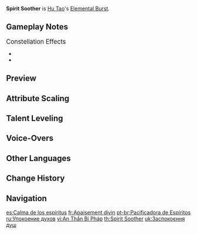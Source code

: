 {{Talent Infobox
|image         = Talent Spirit Soother.png
|character     = Hu Tao
|type          = Elemental Burst
|info          = Commands a blazing spirit to attack, dealing {{Color|Pyro DMG}} in a large [[AoE]].<br />Upon striking the enemy, regenerates a percentage of Hu Tao's Max HP. This effect can be triggered up to 5 times, based on the number of enemies hit.<br />If Hu Tao's HP is below or equal to 50% when the enemy is hit, both the DMG and HP Regeneration are increased.
|scale_att1    = HP
|scale_att2    = ATK
|energyCost    = 60
|CD            = 15s
|attr1         = DMG
|value1        = 303–588%
|attr2         = Low HP DMG
|value2        = 379–735%
|attr3         = Heal
|value3        = 6.26% Max HP–12.15% Max HP
|attr4         = Low HP Heal
|value4        = 8.35% Max HP–16.20% Max HP
|utility1      = AoE
|utility2      = Healing
}}
{{Description|Supernatural activity by those who have already left this world is a source of great anxiety for the Wangsheng Funeral Parlor. In such cases, cremation always lets Hu Tao find peace of mind. The more anxious she feels, the stronger the flame.}}
'''Spirit Soother''' is [[Hu Tao]]'s [[Elemental Burst]].

==Gameplay Notes==
;<big>Constellation Effects</big>
*{{TalentNote|constellation|2|Ominous Rainfall|Using Spirit Soother will apply the [[Guide to Afterlife|Blood Blossom]] effect.}}
*{{TalentNote|constellation|5|Floral Incense}}

==Preview==
{{Preview
|file    = Spirit Soother Preview
}}
{{clr}}

==Attribute Scaling==
{{Talent Scaling
|talentType=Elemental Burst
|levels=14
|order=skilldmg,lowhpskilldmg,skillhpregeneration,lowhpskillregeneration,cd,energycost
|titles=Skill DMG (%),Low HP Skill DMG (%),Skill HP Regeneration (% Max HP),Low HP Skill Regeneration (% Max HP),CD,Energy Cost
|skilldmg_1=303.27
|skilldmg_2=321.43
|skilldmg_3=339.59
|skilldmg_4=363.2
|skilldmg_5=381.36
|skilldmg_6=399.52
|skilldmg_7=423.13
|skilldmg_8=446.74
|skilldmg_9=470.34
|skilldmg_10=493.95
|skilldmg_11=517.56
|skilldmg_12=541.17
|skilldmg_13=564.78
|skilldmg_14=588
|lowhpskilldmg_1=379.09
|lowhpskilldmg_2=401.79
|lowhpskilldmg_3=424.49
|lowhpskilldmg_4=454
|lowhpskilldmg_5=476.7
|lowhpskilldmg_6=499.4
|lowhpskilldmg_7=528.91
|lowhpskilldmg_8=558.42
|lowhpskilldmg_9=587.93
|lowhpskilldmg_10=617.44
|lowhpskilldmg_11=646.95
|lowhpskilldmg_12=676.46
|lowhpskilldmg_13=705.97
|lowhpskilldmg_14= 735
|skillhpregeneration_1=6.26
|skillhpregeneration_2=6.64
|skillhpregeneration_3=7.01
|skillhpregeneration_4=7.5
|skillhpregeneration_5=7.88
|skillhpregeneration_6=8.25
|skillhpregeneration_7=8.74
|skillhpregeneration_8=9.22
|skillhpregeneration_9=9.71
|skillhpregeneration_10=10.2
|skillhpregeneration_11=10.69
|skillhpregeneration_12=11.18
|skillhpregeneration_13=11.66
|skillhpregeneration_14=12.15
|lowhpskillregeneration_1=8.35
|lowhpskillregeneration_2=8.85
|lowhpskillregeneration_3=9.35
|lowhpskillregeneration_4=10
|lowhpskillregeneration_5=10.5
|lowhpskillregeneration_6=11
|lowhpskillregeneration_7=11.65
|lowhpskillregeneration_8=12.3
|lowhpskillregeneration_9=12.95
|lowhpskillregeneration_10=13.6
|lowhpskillregeneration_11=14.25
|lowhpskillregeneration_12=14.9
|lowhpskillregeneration_13=15.55
|lowhpskillregeneration_14=16.20
|cd=15s
|energycost=60
}}

==Talent Leveling==
{{Talent Upgrade|Hu Tao}}

==Voice-Overs==
{{Talent VO}}

==Other Languages==
{{Other Languages
|en      = Spirit Soother
|zhs     = 安神秘法
|zhs_rm  = Ān Shén Mì Fǎ
|zht     = 安神秘法
|zht_rm  = Ān Shén Mì Fǎ
|zh_tl   = Secret Technique of Spirit Soothing
|ja      = 安神秘法
|ja_rm   = Anjin Hihou
|ja_tl   = Spirit-soothing Secret Technique
|ko      = 평안의 서
|ko_rm   = Pyeong'an-ui Seo
|ko_tl   = Book of Peace
|es      = Calma de los espíritus
|es_tl   = Calmness of the Spirits
|fr      = Apaisement divin
|fr_tl   = Divine Appeasement
|ru      = Упокоение духов
|ru_tl   = 
|th      = Spirit Soother
|vi      = An Thần Bí Pháp
|vi_tl   = 
|de      = Geheime Kunst der Besänftigung
|de_tl   = Secret Art of Soothing
|id      = Spirit Soother
|pt      = Pacificadora de Espíritos
|pt_tl   = 
}}

==Change History==
{{Change History|1.3}}

==Navigation==
{{Talent Navbox|Hu Tao}}

[[es:Calma de los espíritus]]
[[fr:Apaisement divin]]
[[pt-br:Pacificadora de Espíritos]]
[[ru:Упокоение духов]]
[[vi:An Thần Bí Pháp]]
[[th:Spirit Soother]]
[[uk:Заспокоєння душ]]
